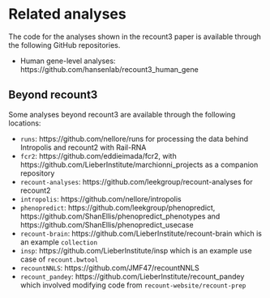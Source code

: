 # Related analyses

The code for the analyses shown in the recount3 paper is available through the following GitHub repositories.

* Human gene-level analyses: https://github.com/hansenlab/recount3_human_gene

## Beyond recount3

Some analyses beyond recount3 are available through the following locations:

* `runs`: https://github.com/nellore/runs for processing the data behind Intropolis and recount2 with Rail-RNA
* `fcr2`: https://github.com/eddieimada/fcr2, with https://github.com/LieberInstitute/marchionni_projects as a companion repository
* `recount-analyses`: https://github.com/leekgroup/recount-analyses for recount2
* `intropolis`: https://github.com/nellore/intropolis
* `phenopredict`: https://github.com/leekgroup/phenopredict, https://github.com/ShanEllis/phenopredict_phenotypes and https://github.com/ShanEllis/phenopredict_usecase
* `recount-brain`: https://github.com/LieberInstitute/recount-brain which is an example `collection`
* `insp`: https://github.com/LieberInstitute/insp which is an example use case of `recount.bwtool`
* `recountNNLS`: https://github.com/JMF47/recountNNLS
* `recount_pandey`: https://github.com/LieberInstitute/recount_pandey which involved modifying code from `recount-website/recount-prep`

